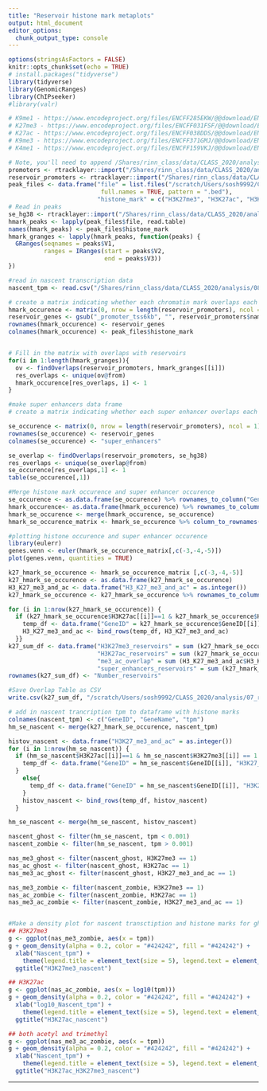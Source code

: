 ```yaml
---
title: "Reservoir histone mark metaplots"
output: html_document
editor_options:
  chunk_output_type: console
---
```

```r
options(stringsAsFactors = FALSE)
knitr::opts_chunk$set(echo = TRUE)
# install.packages("tidyverse")
library(tidyverse)
library(GenomicRanges)
library(ChIPseeker)
#library(valr)
```
```r
# K9me1 - https://www.encodeproject.org/files/ENCFF285EKW/@@download/ENCFF285EKW.bed.gz
# K27me3 - https://www.encodeproject.org/files/ENCFF031FSF/@@download/ENCFF031FSF.bed.gz
# K27ac - https://www.encodeproject.org/files/ENCFF038DDS/@@download/ENCFF038DDS.bed.gz
# K9me3 - https://www.encodeproject.org/files/ENCFF371GMJ/@@download/ENCFF371GMJ.bed.gz
# K4me1 - https://www.encodeproject.org/files/ENCFF159VKJ/@@download/ENCFF159VKJ.bed.gz
```
```r
# Note, you'll need to append /Shares/rinn_class/data/CLASS_2020/analysis" to the files paths to get the files.
promoters <- rtracklayer::import("/Shares/rinn_class/data/CLASS_2020/analysis/01_consensus_peaks/results/lncrna_mrna_promoters.gtf")
reservoir_promoters <- rtracklayer::import("/Shares/rinn_class/data/CLASS_2020/analysis/05_rnaseq_expression/results/k562_ghost_promoters.bed")
peak_files <- data.frame("file" = list.files("/scratch/Users/sosh9992/CLASS_2020/analysis/07_reservoirs/", 
                          full.names = TRUE, pattern = ".bed"),
                         "histone_mark" = c("H3K27me3", "H3K27ac", "H3K4me1", "H3K9me1", "H3K9me3"))
# Read in peaks
se_hg38 <- rtracklayer::import("/Shares/rinn_class/data/CLASS_2020/analysis/07_reservoirs/results/k562_superenhancers_hg38.bed")
hmark_peaks <- lapply(peak_files$file, read.table)
names(hmark_peaks) <- peak_files$histone_mark
hmark_granges <- lapply(hmark_peaks, function(peaks) {
  GRanges(seqnames = peaks$V1,
          ranges = IRanges(start = peaks$V2,
                           end = peaks$V3))
})

#read in nascent transcription data
nascent_tpm <- read.csv("/Shares/rinn_class/data/CLASS_2020/analysis/08_nascent/results/k562_nascent_tpm.csv")

```

```r
# create a matrix indicating whether each chromatin mark overlaps each promoter
hmark_occurence <- matrix(0, nrow = length(reservoir_promoters), ncol = nrow(peak_files))
reservoir_genes <- gsub("_promoter_tss6kb", "", reservoir_promoters$name)
rownames(hmark_occurence) <- reservoir_genes
colnames(hmark_occurence) <- peak_files$histone_mark


# Fill in the matrix with overlaps with reservoirs
for(i in 1:length(hmark_granges)){
  ov <- findOverlaps(reservoir_promoters, hmark_granges[[i]])
  res_overlaps <- unique(ov@from)
  hmark_occurence[res_overlaps, i] <- 1
}

#make super enhancers data frame
# create a matrix indicating whether each super enhancer overlaps each promoter

se_occurence <- matrix(0, nrow = length(reservoir_promoters), ncol = 1)
rownames(se_occurence) <- reservoir_genes
colnames(se_occurence) <- "super_enhancers"

se_overlap <- findOverlaps(reservoir_promoters, se_hg38)
res_overlaps <- unique(se_overlap@from)
se_occurence[res_overlaps,1] <- 1
table(se_occurence[,1])

#Merge histone mark occurence and super enhancer occurence
se_occurence <- as.data.frame(se_occurence) %>% rownames_to_column("GeneID")
hmark_occurence<- as.data.frame(hmark_occurence) %>% rownames_to_column("GeneID")
hmark_se_occurence <- merge(hmark_occurence, se_occurence)
hmark_se_occurence_matrix <- hmark_se_occurence %>% column_to_rownames("GeneID") %>% as.matrix()

#plotting histone occurence and super enhancer occurence
library(eulerr)
genes.venn <- euler(hmark_se_occurence_matrix[,c(-3,-4,-5)])
plot(genes.venn, quantities = TRUE)

```


```r
k27_hmark_se_occurence <- hmark_se_occurence_matrix [,c(-3,-4,-5)]
k27_hmark_se_occurence <- as.data.frame(k27_hmark_se_occurence)
H3_K27_me3_and_ac <- data.frame("H3_K27_me3_and_ac" = as.integer())
k27_hmark_se_occurence <- k27_hmark_se_occurence %>% rownames_to_column("GeneID")

for (i in 1:nrow(k27_hmark_se_occurence)) {
  if (k27_hmark_se_occurence$H3K27ac[[i]]==1 & k27_hmark_se_occurence$H3K27me3[[i]] == 1 ) {
    temp_df <- data.frame("GeneID" = k27_hmark_se_occurence$GeneID[[i]], "H3_K27_me3_and_ac" = 1)
    H3_K27_me3_and_ac <- bind_rows(temp_df, H3_K27_me3_and_ac)
  }}
k27_sum_df <- data.frame("H3K27me3_reservoirs" = sum (k27_hmark_se_occurence$H3K27me3),
                         "H3K27ac_reservoirs" = sum (k27_hmark_se_occurence$H3K27ac),
                         "me3_ac_overlap" = sum (H3_K27_me3_and_ac$H3_K27_me3_and_ac),
                         "super_enhancers_reservoirs" = sum (k27_hmark_se_occurence$super_enhancers))
rownames(k27_sum_df) <- "Number_reservoirs"

#Save Overlap Table as CSV
write.csv(k27_sum_df, "/scratch/Users/sosh9992/CLASS_2020/analysis/07_reservoirs/results/H3K27me3_H3K27ac_overlap.csv")
```

```r
# add in nascent trancription tpm to dataframe with histone marks
colnames(nascent_tpm) <- c("GeneID", "GeneName", "tpm")
hm_se_nascent <- merge(k27_hmark_se_occurence, nascent_tpm)

histov_nascent <- data.frame("H3K27_me3_and_ac" = as.integer())
for (i in 1:nrow(hm_se_nascent)) {
  if (hm_se_nascent$H3K27ac[[i]]==1 & hm_se_nascent$H3K27me3[[i]] == 1 ) {
    temp_df <- data.frame("GeneID" = hm_se_nascent$GeneID[[i]], "H3K27_me3_and_ac" = 1)
  }
    else{
      temp_df <- data.frame("GeneID" = hm_se_nascent$GeneID[[i]], "H3K27_me3_and_ac" = 0)
    }
    histov_nascent <- bind_rows(temp_df, histov_nascent)
  }

hm_se_nascent <- merge(hm_se_nascent, histov_nascent)

nascent_ghost <- filter(hm_se_nascent, tpm < 0.001)
nascent_zombie <- filter(hm_se_nascent, tpm > 0.001)

nas_me3_ghost <- filter(nascent_ghost, H3K27me3 == 1)
nas_ac_ghost <- filter(nascent_ghost, H3K27ac == 1)
nas_me3_ac_ghost <- filter(nascent_ghost, H3K27_me3_and_ac == 1)

nas_me3_zombie <- filter(nascent_zombie, H3K27me3 == 1)
nas_ac_zombie <- filter(nascent_zombie, H3K27ac == 1)
nas_me3_ac_zombie <- filter(nascent_zombie, H3K27_me3_and_ac == 1)


#Make a density plot for nascent transctiption and histone marks for ghosts
## H3K27me3
g <- ggplot(nas_me3_zombie, aes(x = tpm))
g + geom_density(alpha = 0.2, color = "#424242", fill = "#424242") +
  xlab("Nascent_tpm") +
    theme(legend.title = element_text(size = 5), legend.text = element_text(size = 5), legend.key.size = unit(0.5, "cm"), plot.title = element_text(size = 10), axis.title = element_text(size = 7), axis.text.x = element_text(size = 5), axis.text.y = element_text(size = 5)) +
  ggtitle("H3K27me3_nascent")

## H3K27ac
g <- ggplot(nas_ac_zombie, aes(x = log10(tpm)))
g + geom_density(alpha = 0.2, color = "#424242", fill = "#424242") +
  xlab("log10_Nascent_tpm") +
    theme(legend.title = element_text(size = 5), legend.text = element_text(size = 5), legend.key.size = unit(0.5, "cm"), plot.title = element_text(size = 10), axis.title = element_text(size = 7), axis.text.x = element_text(size = 5), axis.text.y = element_text(size = 5)) +
  ggtitle("H3K27ac_nascent")

## both acetyl and trimethyl
g <- ggplot(nas_me3_ac_zombie, aes(x = tpm))
g + geom_density(alpha = 0.2, color = "#424242", fill = "#424242") +
  xlab("Nascent_tpm") +
    theme(legend.title = element_text(size = 5), legend.text = element_text(size = 5), legend.key.size = unit(0.5, "cm"), plot.title = element_text(size = 10), axis.title = element_text(size = 7), axis.text.x = element_text(size = 5), axis.text.y = element_text(size = 5)) +
  ggtitle("H3K27ac_H3K27me3_nascent")

```


---------------
